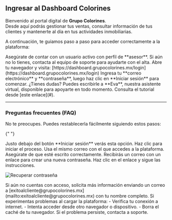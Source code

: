 ## Ingresar al Dashboard Colorines

Bienvenido al portal digital de **Grupo Colorines**.  
Desde aquí podrás gestionar tus ventas, consultar información de tus clientes y mantenerte al día en tus actividades inmobiliarias.

A continuación, te guiamos paso a paso para acceder correctamente a la plataforma:

<Steps>
  <Step title="Verifica tu acceso">
    Asegúrate de contar con un usuario activo con perfil de **asesor**.  
    Si aún no lo tienes, contacta al equipo de soporte para ayudarte con el alta.
  </Step>

<Step title="Accede a la plataforma">
  Abre tu navegador y visita:
  [https://dashboard.grupocolorines.mx/login](https://dashboard.grupocolorines.mx/login)
</Step>

  <Step title="Inicia sesión">
    Ingresa tu **correo electrónico** y **contraseña**, luego haz clic en **Iniciar sesión** para comenzar.
  </Step>
</Steps>

<Tip>
  ¿Tienes dudas? Puedes escribirle a **Eva**, nuestra asistente virtual,
  disponible para apoyarte en todo momento. Consulta el tutorial desde [este
  enlace](#).
</Tip>

---

### Preguntas frecuentes (FAQ)

<AccordionGroup>

<Accordion title="¿Qué hago si olvidé mi contraseña?">
  No te preocupes. Puedes restablecerla fácilmente siguiendo estos pasos:

{" "}

<Steps>
  <Step title="Haz clic en 'Olvidé mi contraseña'">
    Justo debajo del botón **Iniciar sesión** verás esta opción. Haz clic para
    iniciar el proceso.
  </Step>
  <Step title="Ingresa tu correo electrónico">
    Usa el mismo correo con el que accedes a la plataforma. Asegúrate de que
    esté escrito correctamente.
  </Step>
  <Step title="Revisa tu bandeja de entrada">
    Recibirás un correo con un enlace para crear una nueva contraseña. Haz clic
    en el enlace y sigue las instrucciones.
  </Step>
</Steps>

![Recuperar contraseña](/images/contrasenia-2.gif)

</Accordion>

<Accordion title="¿Cómo me doy de alta como asesor?">
  Si aún no cuentas con acceso, solicita más información enviando un correo a
  [exitoalcliente@grupocolorines.mx](mailto:exitoalcliente@grupocolorines.mx)
  con tu nombre completo.
</Accordion>

<Accordion title="La página no carga correctamente">
  Si experimentas problemas al cargar la plataforma: - Verifica tu conexión a
  internet. - Intenta acceder desde otro navegador o dispositivo. - Borra el
  caché de tu navegador. Si el problema persiste, contacta a soporte.
</Accordion>

</AccordionGroup>
